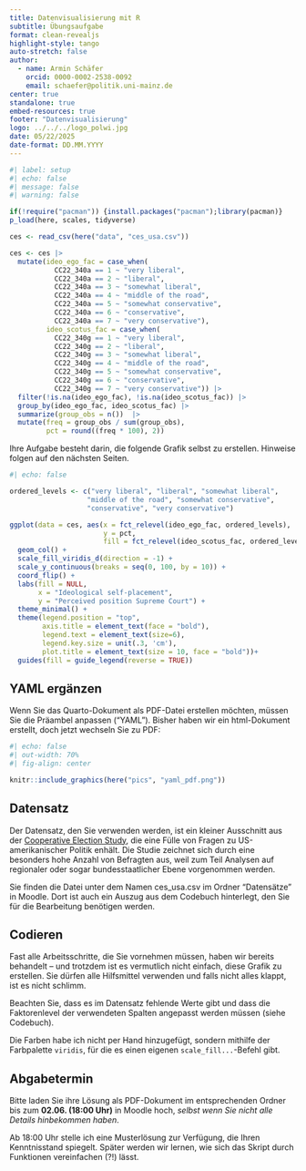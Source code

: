 ```yaml
---
title: Datenvisualisierung mit R
subtitle: Übungsaufgabe
format: clean-revealjs
highlight-style: tango
auto-stretch: false
author:
  - name: Armin Schäfer
    orcid: 0000-0002-2538-0092
    email: schaefer@politik.uni-mainz.de
center: true
standalone: true
embed-resources: true
footer: "Datenvisualisierung"
logo: ../../../logo_polwi.jpg
date: 05/22/2025
date-format: DD.MM.YYYY
---
```


```r
#| label: setup
#| echo: false
#| message: false
#| warning: false

if(!require("pacman")) {install.packages("pacman");library(pacman)}
p_load(here, scales, tidyverse)

ces <- read_csv(here("data", "ces_usa.csv"))

ces <- ces |> 
  mutate(ideo_ego_fac = case_when(
           CC22_340a == 1 ~ "very liberal",
           CC22_340a == 2 ~ "liberal", 
           CC22_340a == 3 ~ "somewhat liberal", 
           CC22_340a == 4 ~ "middle of the road",
           CC22_340a == 5 ~ "somewhat conservative",
           CC22_340a == 6 ~ "conservative",
           CC22_340a == 7 ~ "very conservative"),
         ideo_scotus_fac = case_when(
           CC22_340g == 1 ~ "very liberal",
           CC22_340g == 2 ~ "liberal", 
           CC22_340g == 3 ~ "somewhat liberal", 
           CC22_340g == 4 ~ "middle of the road",
           CC22_340g == 5 ~ "somewhat conservative",
           CC22_340g == 6 ~ "conservative",
           CC22_340g == 7 ~ "very conservative")) |> 
  filter(!is.na(ideo_ego_fac), !is.na(ideo_scotus_fac)) |> 
  group_by(ideo_ego_fac, ideo_scotus_fac) |> 
  summarize(group_obs = n())  |> 
  mutate(freq = group_obs / sum(group_obs),
         pct = round((freq * 100), 2))


```

Ihre Aufgabe besteht darin, die folgende Grafik selbst zu erstellen. Hinweise folgen auf den nächsten Seiten.

```r
#| echo: false

ordered_levels <- c("very liberal", "liberal", "somewhat liberal", 
                   "middle of the road", "somewhat conservative", 
                   "conservative", "very conservative")

ggplot(data = ces, aes(x = fct_relevel(ideo_ego_fac, ordered_levels), 
                       y = pct, 
                       fill = fct_relevel(ideo_scotus_fac, ordered_levels))) +
  geom_col() +
  scale_fill_viridis_d(direction = -1) +
  scale_y_continuous(breaks = seq(0, 100, by = 10)) +
  coord_flip() +
  labs(fill = NULL,
       x = "Ideological self-placement", 
       y = "Perceived position Supreme Court") +
  theme_minimal() +
  theme(legend.position = "top",
        axis.title = element_text(face = "bold"),
        legend.text = element_text(size=6),
        legend.key.size = unit(.3, 'cm'),
        plot.title = element_text(size = 10, face = "bold"))+
  guides(fill = guide_legend(reverse = TRUE))


```

## YAML ergänzen

Wenn Sie das Quarto-Dokument als PDF-Datei erstellen möchten, müssen Sie die Präambel anpassen ("YAML"). Bisher haben wir ein html-Dokument erstellt, doch jetzt wechseln Sie zu PDF:

```r
#| echo: false
#| out-width: 70%
#| fig-align: center

knitr::include_graphics(here("pics", "yaml_pdf.png"))

```

## Datensatz

Der Datensatz, den Sie verwenden werden, ist ein kleiner Ausschnitt aus der [Cooperative Election Study](https://cces.gov.harvard.edu/), die eine Fülle von Fragen zu US-amerikanischer Politik enhält. Die Studie zeichnet sich durch eine besonders hohe Anzahl von Befragten aus, weil zum Teil Analysen auf regionaler oder sogar bundesstaatlicher Ebene vorgenommen werden.

Sie finden die Datei unter dem Namen [ces_usa.csv]{.tip} im Ordner "Datensätze" in Moodle. Dort ist auch ein Auszug aus dem Codebuch hinterlegt, den Sie für die Bearbeitung benötigen werden.

## Codieren

Fast alle Arbeitsschritte, die Sie vornehmen müssen, haben wir bereits behandelt -- und trotzdem ist es vermutlich nicht einfach, diese Grafik zu erstellen. Sie dürfen alle Hilfsmittel verwenden und falls nicht alles klappt, ist es nicht schlimm.

Beachten Sie, dass es im Datensatz fehlende Werte gibt und dass die Faktorenlevel der verwendeten Spalten angepasst werden müssen (siehe Codebuch).

Die Farben habe ich nicht per Hand hinzugefügt, sondern mithilfe der Farbpalette `viridis`, für die es einen eigenen `scale_fill...`-Befehl gibt.

## Abgabetermin

Bitte laden Sie ihre Lösung als PDF-Dokument im entsprechenden Ordner bis zum **02.06. (18:00 Uhr)** in Moodle hoch, *selbst wenn Sie nicht alle Details hinbekommen haben*.

Ab 18:00 Uhr stelle ich eine Musterlösung zur Verfügung, die Ihren Kenntnisstand spiegelt. Später werden wir lernen, wie sich das Skript durch Funktionen vereinfachen (?!) lässt.
